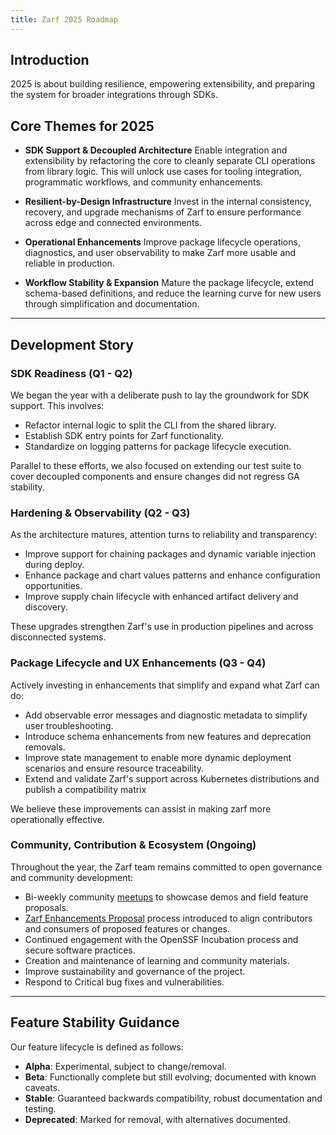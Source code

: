 ```yaml
---
title: Zarf 2025 Roadmap
---
```


## Introduction

2025 is about building resilience, empowering extensibility, and preparing the system for broader integrations through SDKs.

## Core Themes for 2025

- **SDK Support & Decoupled Architecture**
  Enable integration and extensibility by refactoring the core to cleanly separate CLI operations from library logic. This will unlock use cases for tooling integration, programmatic workflows, and community enhancements.

- **Resilient-by-Design Infrastructure**
  Invest in the internal consistency, recovery, and upgrade mechanisms of Zarf to ensure performance across edge and connected environments.

- **Operational Enhancements**
  Improve package lifecycle operations, diagnostics, and user observability to make Zarf more usable and reliable in production.

- **Workflow Stability & Expansion**
  Mature the package lifecycle, extend schema-based definitions, and reduce the learning curve for new users through simplification and documentation.

---

## Development Story

### SDK Readiness (Q1 - Q2)

We began the year with a deliberate push to lay the groundwork for SDK support. This involves:

- Refactor internal logic to split the CLI from the shared library.
- Establish SDK entry points for Zarf functionality.
- Standardize on logging patterns for package lifecycle execution.

Parallel to these efforts, we also focused on extending our test suite to cover decoupled components and ensure changes did not regress GA stability.

### Hardening & Observability (Q2 - Q3)

As the architecture matures, attention turns to reliability and transparency:

- Improve support for chaining packages and dynamic variable injection during deploy.
- Enhance package and chart values patterns and enhance configuration opportunities.
- Improve supply chain lifecycle with enhanced artifact delivery and discovery.

These upgrades strengthen Zarf's use in production pipelines and across disconnected systems.

### Package Lifecycle and UX Enhancements (Q3 - Q4)

Actively investing in enhancements that simplify and expand what Zarf can do:

- Add observable error messages and diagnostic metadata to simplify user troubleshooting.
- Introduce schema enhancements from new features and deprecation removals.
- Improve state management to enable more dynamic deployment scenarios and ensure resource traceability.
- Extend and validate Zarf's support across Kubernetes distributions and publish a compatibility matrix

We believe these improvements can assist in making zarf more operationally effective.

### Community, Contribution & Ecosystem (Ongoing)

Throughout the year, the Zarf team remains committed to open governance and community development:

- Bi-weekly community [meetups](https://zoom-lfx.platform.linuxfoundation.org/meeting/97461829237?password=add48ad5-fc07-4951-96d2-531b72d2a5dc) to showcase demos and field feature proposals.
- [Zarf Enhancements Proposal](https://github.com/zarf-dev/proposals) process introduced to align contributors and consumers of proposed features or changes.
- Continued engagement with the OpenSSF Incubation process and secure software practices.
- Creation and maintenance of learning and community materials.
- Improve sustainability and governance of the project.
- Respond to Critical bug fixes and vulnerabilities.

---

## Feature Stability Guidance

Our feature lifecycle is defined as follows:

- **Alpha**: Experimental, subject to change/removal.
- **Beta**: Functionally complete but still evolving; documented with known caveats.
- **Stable**: Guaranteed backwards compatibility, robust documentation and testing.
- **Deprecated**: Marked for removal, with alternatives documented.
